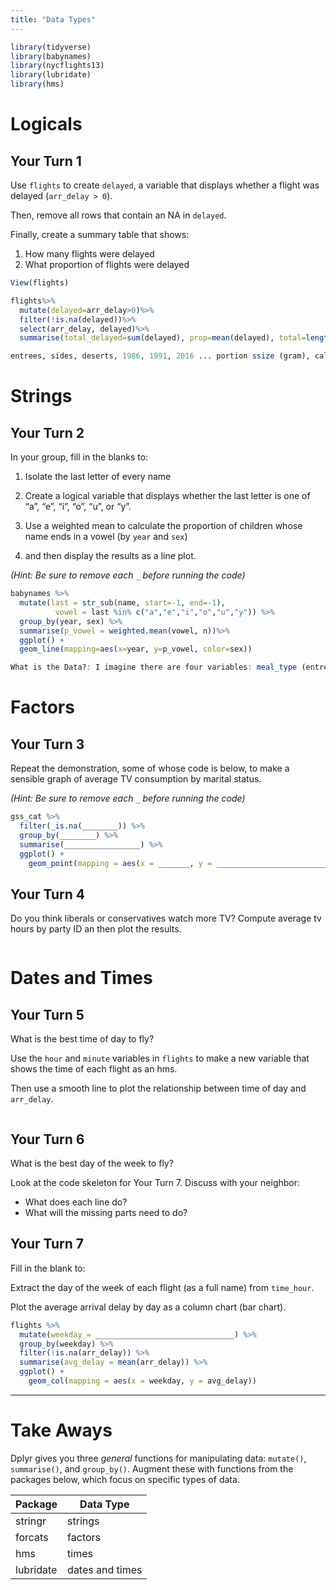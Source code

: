 ```yaml
---
title: "Data Types"
---
```


```r
library(tidyverse)
library(babynames)
library(nycflights13)
library(lubridate)
library(hms)
```

# Logicals

## Your Turn 1

Use `flights` to create `delayed`, a variable that displays whether a flight was delayed (`arr_delay > 0`).

Then, remove all rows that contain an NA in `delayed`. 

Finally, create a summary table that shows:

1. How many flights were delayed  
2. What proportion of flights were delayed

```r
View(flights)

flights%>%
  mutate(delayed=arr_delay>0)%>%
  filter(!is.na(delayed))%>%
  select(arr_delay, delayed)%>%
  summarise(total_delayed=sum(delayed), prop=mean(delayed), total=length(delayed))

entrees, sides, deserts, 1986, 1991, 2016 ... portion ssize (gram), calorie count (gram)
```

# Strings

## Your Turn 2

In your group, fill in the blanks to:

1. Isolate the last letter of every name 

2. Create a logical variable that displays whether the last letter is one of "a", "e", "i", "o", "u", or "y".  

3. Use a weighted mean to calculate the proportion of children whose name ends in a vowel (by `year` and `sex`)   
4. and then display the results as a line plot.

*(Hint: Be sure to remove each `_` before running the code)*

```r
babynames %>%
  mutate(last = str_sub(name, start=-1, end=-1), 
          vowel = last %in% c("a","e","i","o","u","y")) %>%
  group_by(year, sex) %>%
  summarise(p_vowel = weighted.mean(vowel, n))%>%
  ggplot() +
  geom_line(mapping=aes(x=year, y=p_vowel, color=sex))
```

```r
What is the Data?: I imagine there are four variables: meal_type (entree, sides, or deserts), year (1986, 1991, 2016), portion size in grams, and calorie count in grams. There is one observation per each combination of meal_type and year.
```

# Factors

## Your Turn 3

Repeat the demonstration, some of whose code is below, to make a sensible graph of average TV consumption by marital status.

*(Hint: Be sure to remove each `_` before running the code)*

```r
gss_cat %>%
  filter(_is.na(________)) %>%
  group_by(________) %>%
  summarise(_________________) %>%
  ggplot() +
    geom_point(mapping = aes(x = _______, y = _________________________))
```

## Your Turn 4

Do you think liberals or conservatives watch more TV?
Compute average tv hours by party ID an then plot the results.

```r

```

# Dates and Times

## Your Turn 5

What is the best time of day to fly?

Use the `hour` and `minute` variables in `flights` to make a new variable that shows the time of each flight as an hms. 

Then use a smooth line to plot the relationship between time of day and `arr_delay`.

```r

```

## Your Turn 6

What is the best day of the week to fly?

Look at the code skeleton for Your Turn 7. Discuss with your neighbor:

* What does each line do?
* What will the missing parts need to do?

## Your Turn 7

Fill in the blank to:

Extract the day of the week of each flight (as a full name) from `time_hour`. 

Plot the average arrival delay by day as a column chart (bar chart).

```r
flights %>% 
  mutate(weekday = _______________________________) %>% 
  group_by(weekday) %>% 
  filter(!is.na(arr_delay)) %>% 
  summarise(avg_delay = mean(arr_delay)) %>% 
  ggplot() +
    geom_col(mapping = aes(x = weekday, y = avg_delay))
```

***

# Take Aways

Dplyr gives you three _general_ functions for manipulating data: `mutate()`, `summarise()`, and `group_by()`. Augment these with functions from the packages below, which focus on specific types of data.

Package   | Data Type
--------- | --------
stringr   | strings
forcats   | factors
hms       | times
lubridate | dates and times

